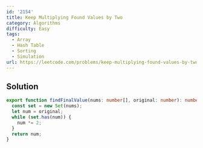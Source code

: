 ```yaml
---
id: '2154'
title: Keep Multiplying Found Values by Two
category: Algorithms
difficulty: Easy
tags:
  - Array
  - Hash Table
  - Sorting
  - Simulation
url: https://leetcode.com/problems/keep-multiplying-found-values-by-two
---
```


## Solution

```typescript filename="solution.ts" copy
export function findFinalValue(nums: number[], original: number): number {
  const set = new Set(nums);
  let num = original;
  while (set.has(num)) {
    num *= 2;
  }
  return num;
}
```
